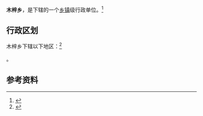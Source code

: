{{中国乡级行政区|42/09/82/202/000}}

'''木梓乡'''，是{{PRC admin/fullname|42/09/82/202/000|3}}下辖的一个[[乡镇|乡镇]]级行政单位。<ref>{{PRC admin/ref sgc|{{PRC admin/parent|42/09/82/202/000}}}}</ref>

== 行政区划 ==

木梓乡下辖以下地区：<ref>{{PRC admin/ref sgc|42/09/82/202/000}}</ref>

{{PRC admin/children|42/09/82/202/000}}。

== 参考资料 ==

{{reflist}}

{{行政区划小作品}}
{{PRC admin/navcat|42/09/82/202/000}}